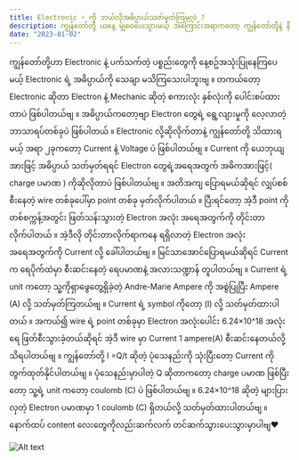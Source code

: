 ```yaml
---
title: Electronic ⚡️ ကို ဘယ်လိုအဓိပ္ပာယ်သတ်မှတ်ကြမလဲ ?
description: ကျွန်တော်တို့ ယနေ့ မျှဝေပေးသွားမယ့် အ​ကြောင်းအရာကတော့ ကျွန်တော်တို့နဲ့ နီးစပ်တဲ့အရာဖြစ်တဲ့ Electronic ဆိုတဲ့ အကြောင်းအရာကို တင်ဆက်ပေးသွားမှာ ဖြစ်ပါတယ်ဗျ
date: "2023-01-02"
---
```

ကျွန်တော်တို့ဟာ Electronic နဲ့ ပက်သက်တဲ့ ပစ္စည်းတွေကို နေ့စဥ်အသုံးပြုနေကြပေမယ့် Electronic ရဲ့ အဓိပ္ပာယ်ကို သေချာ မသိကြသေးပါဘူးဗျ ။
တကယ်တော့ Electronic ဆိုတာ Electron နဲ့ Mechanic ဆိုတဲ့ စကားလုံး နှစ်လုံးကို ပေါင်းစပ်ထားတာပဲ ဖြစ်ပါတယ်ဗျ ။ 
အဓိပ္ပာယ်ကတော့ဗျာ  Electron တွေရဲ့ ရွေ့လျားမှုကို လေ့လာတဲ့ ဘာသာရပ်တစ်ခုပဲ ဖြစ်ပါတယ် ။
Electronic လို့ဆိုလိုက်တာနဲ့ ကျွန်တော်တို့ သိထားရမယ့် အရာ ၂ခုကတော့ Current နဲ့ Voltage ပဲ ဖြစ်ပါတယ်ဗျ ။
Current ကို ယေဘုယျအားဖြင့် အဓိပ္ပာယ် သတ်မှတ်ရရင် Electron တွေရဲ့အရေအတွက် အဓိကအားဖြင့်( charge ပမာဏ ) ကိုဆိုလိုတာပဲ ဖြစ်ပါတယ်ဗျ ။ 
အတိအကျ ပြောရမယ်ဆိုရင် လျှပ်စစ်စီးနေတဲ့ wire တစ်ခုပေါ်မှာ point တစ်ခု မှတ်လိုက်ပါတယ် ။ ပြီးရင်တော့ အဲ့ဒီ point ကို တစ်စက္ကန့်အတွင်း ဖြတ်သန်းသွားတဲ့ Electron အလုံး အရေအတွက်ကို တိုင်းတာလိုက်ပါတယ် ။ 
အဲ့ဒီလို တိုင်းတာလိုက်ရာကနေ ရရှိလာတဲ့ Electron အလုံးအရေအတွက်ကို Current လို့ ခေါ်ပါတယ်ဗျ ။ မြင်သာအောင်ပြောရမယ်ဆိုရင် Current က ရေပိုက်ထဲမှာ စီးဆင်းနေတဲ့ ရေပမာဏနဲ့ အလားသဏ္ဍာန် တူပါတယ်ဗျ ။ 
Current ရဲ့ unit ကတော့ သူ့ကိုရှာဖွေတွေ့ရှိခဲ့တဲ့ Andre-Marie Ampere ကို အစွဲပြုပြီး Ampere (A) လို့ သတ်မှတ်ကြတယ်ဗျ ။  Current ရဲ့ symbol ကိုတော့ (I) လို့ သတ်မှတ်ထားပါတယ် ။
အကယ်၍ wire ရဲ့ point တစ်ခုမှာ Electron အလုံးပေါင်း 6.24×10^18 အလုံးရေ ဖြတ်စီးသွားခဲ့တယ်ဆိုရင် အဲ့ဒီ wire မှာ Current 1 ampere(A) စီးဆင်းနေတယ်လို့ သိရပါတယ်ဗျ ။ 
ကျွန်တော်တို့ I =Q/t  ဆိုတဲ့ ပုံသေနည်းကို သုံးပြီးတော့ Current ကို တွက်ထုတ်နိုင်ပါတယ်ဗျ ။ 
ပုံသေနည်းမှာပါတဲ့ Q ဆိုတာကတော့ charge ပမာဏ ဖြစ်ပြီးတော့ သူ့ရဲ့ unit ကတော့ coulomb (C) ပဲ ဖြစ်ပါတယ်ဗျ ။ 
 6.24×10^18 ဆိုတဲ့ များပြားလှတဲ့ Electron ပမာဏမှာ 1 coulomb (C) ရှိတယ်လို့ သတ်မှတ်ထားပါတယ်ဗျ ။ 
နောက်ထပ် content လေးတွေကိုလည်းဆက်လက် တင်ဆက်သွားပေးသွားမှာပါဗျ❤️

![Alt text](https://assets.digitalocean.com/articles/alligator/boo.svg "a title")
